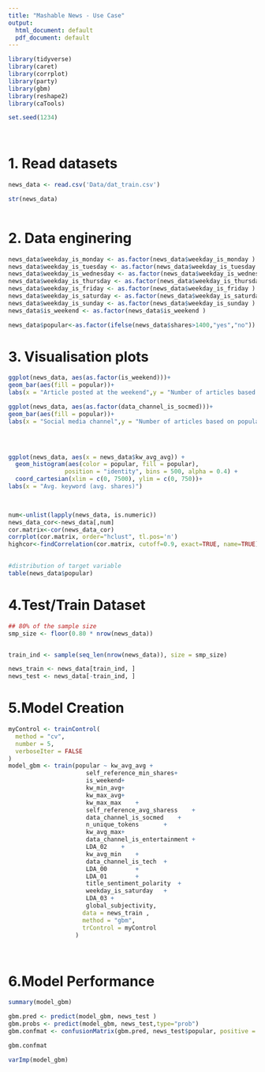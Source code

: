 ```yaml
---
title: "Mashable News - Use Case"
output:
  html_document: default
  pdf_document: default
---
```


```r
library(tidyverse)
library(caret)
library(corrplot)
library(party)
library(gbm)
library(reshape2)
library(caTools)

set.seed(1234)

 
```


# 1. Read datasets
```r

 
news_data <- read.csv('Data/dat_train.csv')

str(news_data)
 

```
# 2. Data enginering 
```r

news_data$weekday_is_monday <- as.factor(news_data$weekday_is_monday )
news_data$weekday_is_tuesday <- as.factor(news_data$weekday_is_tuesday )
news_data$weekday_is_wednesday <- as.factor(news_data$weekday_is_wednesday )
news_data$weekday_is_thursday <- as.factor(news_data$weekday_is_thursday )
news_data$weekday_is_friday <- as.factor(news_data$weekday_is_friday )
news_data$weekday_is_saturday <- as.factor(news_data$weekday_is_saturday )
news_data$weekday_is_sunday <- as.factor(news_data$weekday_is_sunday )
news_data$is_weekend <- as.factor(news_data$is_weekend )

news_data$popular<-as.factor(ifelse(news_data$shares>1400,"yes","no"))
```


# 3. Visualisation plots 

```r
 

ggplot(news_data, aes(as.factor(is_weekend)))+
geom_bar(aes(fill = popular))+
labs(x = "Article posted at the weekend",y = "Number of articles based on popularity")

ggplot(news_data, aes(as.factor(data_channel_is_socmed)))+
geom_bar(aes(fill = popular))+
labs(x = "Social media channel",y = "Number of articles based on popularity")

 


ggplot(news_data, aes(x = news_data$kw_avg_avg)) +
  geom_histogram(aes(color = popular, fill = popular), 
                position = "identity", bins = 500, alpha = 0.4) +
  coord_cartesian(xlim = c(0, 7500), ylim = c(0, 750))+
labs(x = "Avg. keyword (avg. shares)")

 

num<-unlist(lapply(news_data, is.numeric))
news_data_cor<-news_data[,num]
cor.matrix<-cor(news_data_cor)
corrplot(cor.matrix, order="hclust", tl.pos='n')
highcor<-findCorrelation(cor.matrix, cutoff=0.9, exact=TRUE, name=TRUE)

 
#distribution of target variable 
table(news_data$popular)


```


# 4.Test/Train Dataset

```r
 
## 80% of the sample size
smp_size <- floor(0.80 * nrow(news_data))


train_ind <- sample(seq_len(nrow(news_data)), size = smp_size)

news_train <- news_data[train_ind, ]
news_test <- news_data[-train_ind, ]
```

# 5.Model Creation 
```r
myControl <- trainControl(
  method = "cv",
  number = 5,
  verboseIter = FALSE
)
model_gbm <- train(popular ~ kw_avg_avg	+
                      self_reference_min_shares+
                      is_weekend+
                      kw_min_avg+
                      kw_max_avg+
                      kw_max_max	+
                      self_reference_avg_sharess	+
                      data_channel_is_socmed	+
                      n_unique_tokens	 	+
                      kw_avg_max+
                      data_channel_is_entertainment	+
                      LDA_02	+
                      kw_avg_min 	+
                      data_channel_is_tech	+
                      LDA_00	 	+
                      LDA_01	 	+
                      title_sentiment_polarity	+
                      weekday_is_saturday	+
                      LDA_03 +
                      global_subjectivity,
                     data = news_train ,
                     method = "gbm",
                     trControl = myControl
                   )
 



```
# 6.Model Performance 
```r

summary(model_gbm)

gbm.pred <- predict(model_gbm, news_test )
gbm.probs <- predict(model_gbm, news_test,type="prob")
gbm.confmat <- confusionMatrix(gbm.pred, news_test$popular, positive = "yes")

gbm.confmat

varImp(model_gbm)
```



